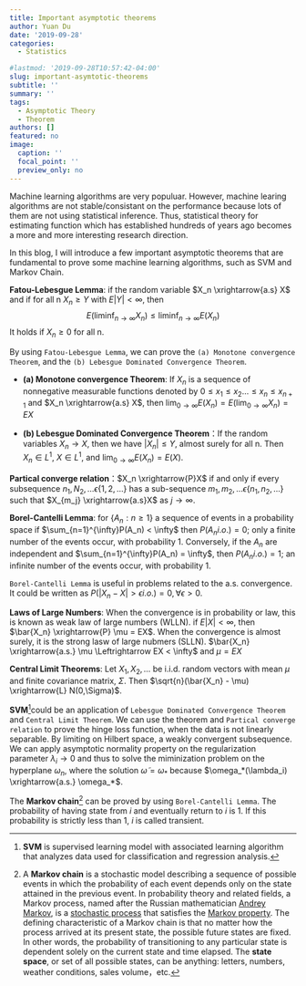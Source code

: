 ```yaml
---
title: Important asymptotic theorems
author: Yuan Du
date: '2019-09-28'
categories: 
  - Statistics

#lastmod: '2019-09-28T10:57:42-04:00'
slug: important-asymtotic-theorems
subtitle: ''
summary: ''
tags: 
  - Asymptotic Theory
  - Theorem
authors: []
featured: no
image:
  caption: ''
  focal_point: ''
  preview_only: no
---
```

Machine learning algorithms are very populuar. However, machine learing algorithms are not stable/consistant on the performance because lots of them are not using statistical inference. Thus, statistical theory for estimating function which has established hundreds of years ago becomes a more and more interesting research direction. 

In this blog, I will introduce a few important asymptotic theorems that are fundamental to prove some machine learning algorithms, such as SVM and Markov Chain.

**Fatou-Lebesgue Lemma**:
if the random variable $X_n \xrightarrow{a.s} X$ and if for all n $X_n \geq Y$ with $E|Y| < \infty$, then
$$E(\liminf_{n \to \infty} X_n) \leq \liminf_{n \to \infty} E(X_n)$$ 
It holds if $X_n \geq 0$ for all n. 

By using `Fatou-Lebesgue Lemma`, we can prove the `(a) Monotone convergence Theorem`, and the `(b) Lebesgue Dominated Convergence Theorem`.

   - **(a) Monotone convergence Theorem**: If $X_n$ is a sequence of nonnegative measurable functions denoted by $0 \leq x_1 \leq x_2 \dots \leq x_n \leq x_{n+1}$ and $X_n \xrightarrow{a.s} X$, then $\lim_{0\to\infty}E(X_n)=E(\lim_{0\to\infty}X_n) = EX$

   - **(b) Lebesgue Dominated Convergence Theorem**：If the random variables $X_n \to X$, then we have $|X_n| \leq Y$, almost surely for all n. Then $X_n \in L^1$, $X \in L^1$, and $\lim_{0\to\infty}E(X_n) = E(X)$.
   
**Partical converge relation**：$X_n \xrightarrow{P}X$ if and only if every subsequence $n_1, N_2, \dots \epsilon \{1,2,\dots\}$ has a sub-sequence $m_1, m_2, \dots \epsilon \{n_1,n_2,\dots \}$ such that $X_{m_j} \xrightarrow{a.s}X$ as $j\to\infty$.
  
**Borel-Cantelli Lemma**: for \{$A_n: n \geq 1$\} a sequence of events in a probability space if $\sum_{n=1}^{\infty}P(A_n) < \infty$ then $P(A_n i.o.)=0$; only a finite number of the events occur, with probability 1. Conversely, if the $A_n$ are independent and $\sum_{n=1}^{\infty}P(A_n) = \infty$, then $P(A_n i.o.)=1$; an infinite number of the events occur, with probability 1.

`Borel-Cantelli Lemma` is useful in problems related to the a.s. convergence. It could be written as $P(|X_n - X|>\epsilon i.o.) = 0, \forall \epsilon > 0$. 

**Laws of Large Numbers**: When the convergence is in probability or law, this is known as weak law of large numbers (WLLN). if $E|X| < \infty$, then $\bar{X_n} \xrightarrow{P} \mu = EX$. When the convergence is almost surely, it is the strong lasw of large nubmers (SLLN). $\bar{X_n} \xrightarrow{a.s.} \mu \Leftrightarrow EX < \infty$ and $\mu = EX$

**Central Limit Theorems**: Let $X_1,X_2,\dots$ be i.i.d. random vectors with mean $\mu$ and finite covariance matrix, $\Sigma$. Then $\sqrt{n}(\bar{X_n} - \mu) \xrightarrow{L} N(0,\Sigma)$.

**SVM**^[**SVM** is supervised learning model with associated learning algorithm that analyzes data used for classification and regression analysis.]could be an application of `Lebesgue Dominated Convergence Theorem` and `Central Limit Theorem`. We can use the theorem and `Partical converge relation` to prove the hinge loss function, when the data is not linearly separable. By limiting on Hilbert space, a weakly convergent subsequence. We can apply asymptotic normality property on the regularization parameter $\lambda_i \to 0$ and thus to solve the miminization problem on the hyperplane $\omega_n$, where the solution $\tilde{\omega}= \omega_*$ because $\omega_*(\lambda_i) \xrightarrow{a.s.} \omega_*$.

The **Markov chain**^[A **Markov chain** is a stochastic model describing a sequence of possible events in which the probability of each event depends only on the state attained in the previous event. In probability theory and related fields, a Markov process, named after the Russian mathematician [Andrey Markov](https://en.wikipedia.org/wiki/Andrey_Markov), is a [stochastic process](https://en.wikipedia.org/wiki/Stochastic_process) that satisfies the [Markov property](https://en.wikipedia.org/wiki/Markov_property).  The defining characteristic of a Markov chain is that no matter how the process arrived at its present state, the possible future states are fixed. In other words, the probability of transitioning to any particular state is dependent solely on the current state and time elapsed. The **state space**, or set of all possible states, can be anything: letters, numbers, weather conditions, sales volume，etc.] can be proved by using `Borel-Cantelli Lemma`. The probability of having state from $i$ and eventually return to $i$ is 1. If this probability is strictly less than 1, $i$ is called transient.


